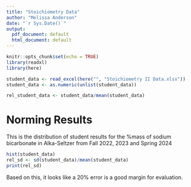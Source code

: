 ```yaml
---
title: "Stoichiometry Data"
author: "Melissa Anderson"
date: "`r Sys.Date()`"
output:
  pdf_document: default
  html_document: default
---
```


```r
knitr::opts_chunk$set(echo = TRUE)
library(readxl)
library(here)

student_data <- read_excel(here("", "Stoichiometry II Data.xlsx"))
student_data <- as.numeric(unlist(student_data))

rel_student_data <- student_data/mean(student_data)
```

# Norming Results
This is the distribution of student results for the %mass of sodium bicarbonate in Alka-Seltzer from Fall 2022, 2023 and Spring 2024
```r
hist(student_data)
rel_sd <- sd(student_data)/mean(student_data)
print(rel_sd)
```
Based on this, it looks like a 20% error is a good margin for evaluation.
